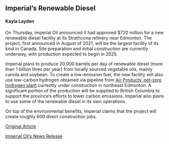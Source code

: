 ## Imperial's Renewable Diesel
#### Kayla Layden

On Thursday, Imperial Oil announced it had approved $720 million for a new renewable diesel facility at its Strathcona refinery near Edmonton. The project, first announced in August of 2021, will be the largest facility of its kind in Canada. Site preparation and initial construction are currently underway, with production expected to begin in 2025.

Imperial plans to produce 20,000 barrels per day of renewable diesel (more than 1 billion litres per year) from locally sourced vegetable oils, mainly canola and soybean. To create a low-emission fuel, the new facility will also use low-carbon hydrogen obtained via pipeline from [Air Products' net-zero hydrogen plant](https://www.cbc.ca/news/canada/calgary/bakx-hydrogen-ira-2023-cp-1.6713038) currently under construction in northeast Edmonton. A significant portion of the production will be supplied to British Columbia to support the province's efforts to lower carbon emissions. Imperial also plans to use some of the renewable diesel in its own operations. 

On top of the environmental benefits, Imperial claims that the project will create roughly 600 direct construction jobs.

[Original Article](https://www.cbc.ca/news/canada/calgary/imperial-diesel-renewable-edmonton-1.6726962)

[Imperial Oil's News Release](https://news.imperialoil.ca/news-releases/news-releases/2023/Imperial-Approves-720-million-for-Largest-Renewable-Diesel-Facility-in-Canada/default.aspx)